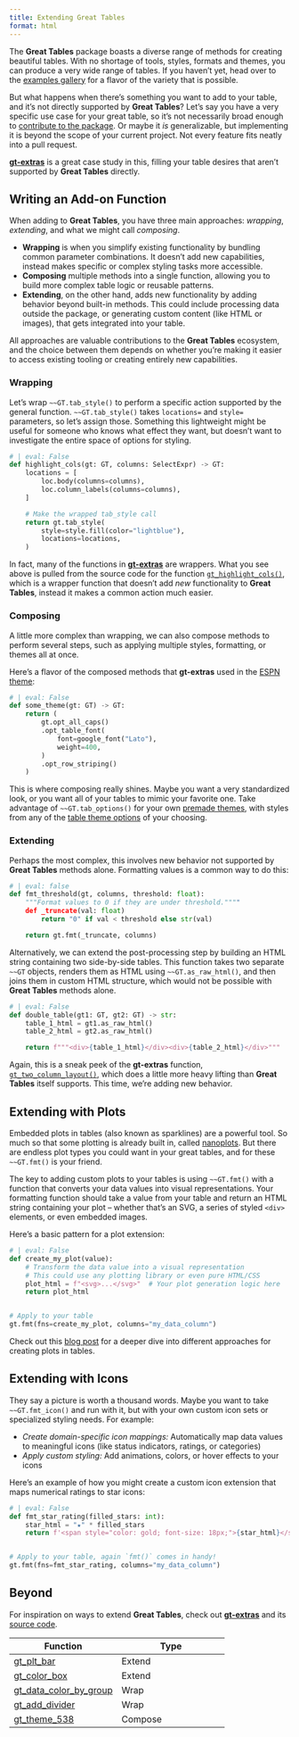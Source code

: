 ```yaml
---
title: Extending Great Tables
format: html
---
```


<!-- Intro -->
The **Great Tables** package boasts a diverse range of methods for creating beautiful tables. With no shortage of tools, styles, formats and themes, you can produce a very wide range of tables. If you haven't yet, head over to the [examples gallery](../examples/index.qmd) for a flavor of the variety that is possible.

But what happens when there's something you want to add to your table, and it's not directly supported by **Great Tables**? Let's say you have a very specific use case for your great table, so it's not necessarily broad enough to [contribute to the package](contributing.qmd). Or maybe it *is* generalizable, but implementing it is beyond the scope of your current project. Not every feature fits neatly into a pull request.

[**gt-extras**](https://posit-dev.github.io/gt-extras/) is a great case study in this, filling your table desires that aren't supported by **Great Tables** directly.

## Writing an Add-on Function

When adding to **Great Tables**, you have three main approaches: *wrapping*, *extending*, and what we might call *composing*.

- **Wrapping** is when you simplify existing functionality by bundling common parameter combinations. It doesn't add new capabilities, instead makes specific or complex styling tasks more accessible.
- **Composing** multiple methods into a single function, allowing you to build more complex table logic or reusable patterns.
- **Extending**, on the other hand, adds new functionality by adding behavior beyond built-in methods. This could include processing data outside the package, or generating custom content (like HTML or images), that gets integrated into your table.

All approaches are valuable contributions to the **Great Tables** ecosystem, and the choice between them depends on whether you're making it easier to access existing tooling or creating entirely new capabilities.

### Wrapping

Let's wrap `~~GT.tab_style()` to perform a specific action supported by the general function. `~~GT.tab_style()` takes `locations=` and `style=` parameters, so let's assign those. Something this lightweight might be useful for someone who knows what effect they want, but doesn't want to investigate the entire space of options for styling.

```python
# | eval: False
def highlight_cols(gt: GT, columns: SelectExpr) -> GT:
    locations = [
        loc.body(columns=columns),
        loc.column_labels(columns=columns),
    ]

    # Make the wrapped tab_style call
    return gt.tab_style(
        style=style.fill(color="lightblue"),
        locations=locations,
    )
```

In fact, many of the functions in [**gt-extras**](https://posit-dev.github.io/gt-extras/) are wrappers. What you see above is pulled from the source code for the function [`gt_highlight_cols()`](https://posit-dev.github.io/gt-extras/reference/gt_highlight_cols), which is a wrapper function that doesn't add *new* functionality to **Great Tables**, instead it makes a common action much easier.

### Composing

A little more complex than wrapping, we can also compose methods to perform several steps, such as applying multiple styles, formatting, or themes all at once.

Here's a flavor of the composed methods that **gt-extras** used in the [ESPN theme](https://posit-dev.github.io/gt-extras/reference/gt_theme_espn):

```python
# | eval: False
def some_theme(gt: GT) -> GT:
    return (
        gt.opt_all_caps()
        .opt_table_font(
            font=google_font("Lato"),
            weight=400,
        )
        .opt_row_striping()
    )
```

This is where composing really shines. Maybe you want a very standardized look, or you want all of your tables to mimic your favorite one. Take advantage of `~~GT.tab_options()` for your own [premade themes](./table-theme-premade.qmd), with styles from any of the [table theme options](./table-theme-options.qmd) of your choosing.

### Extending

Perhaps the most complex, this involves new behavior not supported by **Great Tables** methods alone. Formatting values is a common way to do this:

```python
# | eval: false
def fmt_threshold(gt, columns, threshold: float):
    """Format values to 0 if they are under threshold.""""
    def _truncate(val: float)
        return "0" if val < threshold else str(val)

    return gt.fmt(_truncate, columns)
```

Alternatively, we can extend the post-processing step by building an HTML string containing two side-by-side tables. This function takes two separate `~~GT` objects, renders them as HTML using `~~GT.as_raw_html()`, and then joins them in custom HTML structure, which would not be possible with **Great Tables** methods alone.

```python
# | eval: False
def double_table(gt1: GT, gt2: GT) -> str:
    table_1_html = gt1.as_raw_html()
    table_2_html = gt2.as_raw_html()

    return f"""<div>{table_1_html}</div><div>{table_2_html}</div>"""
```

Again, this is a sneak peek of the **gt-extras** function, [`gt_two_column_layout()`](https://posit-dev.github.io/gt-extras/reference/gt_two_column_layout), which does a little more heavy lifting than **Great Tables** itself supports. This time, we're adding new behavior.

## Extending with Plots

Embedded plots in tables (also known as sparklines) are a powerful tool. So much so that some plotting is already built in, called [nanoplots](nanoplots.qmd). But there are endless plot types you could want in your great tables, and for these `~~GT.fmt()` is your friend.

The key to adding custom plots to your tables is using `~~GT.fmt()` with a function that converts your data values into visual representations. Your formatting function should take a value from your table and return an HTML string containing your plot – whether that's an SVG, a series of styled `<div>` elements, or even embedded images.

Here's a basic pattern for a plot extension:

```python
# | eval: False
def create_my_plot(value):
    # Transform the data value into a visual representation
    # This could use any plotting library or even pure HTML/CSS
    plot_html = f"<svg>...</svg>"  # Your plot generation logic here
    return plot_html


# Apply to your table
gt.fmt(fns=create_my_plot, columns="my_data_column")
```

Check out this [blog post](../blog/plots-in-tables/index.qmd)  for a deeper dive into different approaches for creating plots in tables.

## Extending with Icons

They say a picture is worth a thousand words. Maybe you want to take `~~GT.fmt_icon()` and run with it, but with your own custom icon sets or specialized styling needs. For example:

- *Create domain-specific icon mappings:* Automatically map data values to meaningful icons (like status indicators, ratings, or categories)
- *Apply custom styling:* Add animations, colors, or hover effects to your icons

Here's an example of how you might create a custom icon extension that maps numerical ratings to star icons:

```python
# | eval: False
def fmt_star_rating(filled_stars: int):
    star_html = "★" * filled_stars
    return f'<span style="color: gold; font-size: 18px;">{star_html}</span>'


# Apply to your table, again `fmt()` comes in handy!
gt.fmt(fns=fmt_star_rating, columns="my_data_column")
```

## Beyond

For inspiration on ways to extend **Great Tables**, check out [**gt-extras**](https://posit-dev.github.io/gt-extras/) and its [source code](https://github.com/posit-dev/gt-extras).

| Function |   Type   |
|----------|----------|
| [gt_plt_bar](https://posit-dev.github.io/gt-extras/reference/gt_plt_bar) | Extend |
| [gt_color_box](https://posit-dev.github.io/gt-extras/reference/gt_color_box) | Extend |
| [gt_data_color_by_group](https://posit-dev.github.io/gt-extras/reference/gt_data_color_by_group) | Wrap |
| [gt_add_divider](https://posit-dev.github.io/gt-extras/reference/gt_add_divider) | Wrap |
| [gt_theme_538](https://posit-dev.github.io/gt-extras/reference/gt_theme_538) | Compose |

